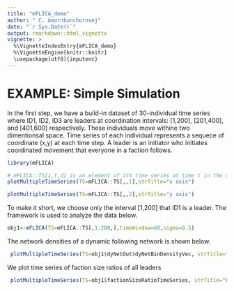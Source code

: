```yaml
---
title: "mFLICA_demo"
author: " C. Amornbunchornvej"
date: "`r Sys.Date()`"
output: rmarkdown::html_vignette
vignette: >
  %\VignetteIndexEntry{mFLICA_demo} 
  %\VignetteEngine{knitr::knitr}
  \usepackage[utf8]{inputenc}
---
```


# EXAMPLE: Simple Simulation
In the first step, we have a build-in dataset of 30-individual  time series where ID1, ID2, ID3 are leaders at coordination intervals: [1,200], [201,400], and [401,600] respectively. These individuals move withine two dimentionsal space. Time series of each individual represents a sequece of coordinate (x,y) at each time step. A leader is an initiator who initiates coordinated movement that everyone in a faction follows. 
```r
library(mFLICA)

# mFLICA::TS[i,t,d] is an element of ith time series at time t in the dimension d. Here, we have only two dimensions: x and y. The time series length is 800, so, t is in the range [1,800]. There are 30 individuals, so, i is in the range [1,30].
plotMultipleTimeSeries(TS=mFLICA::TS[,,1],strTitle="x axis")
```


```r
plotMultipleTimeSeries(TS=mFLICA::TS[,,2],strTitle="y axis")
```

To make it short, we choose only the interval [1,200] that ID1 is a leader. The framework is used to analyze the data below.
```r
obj1<-mFLICA(TS=mFLICA::TS[,1:200,],timeWindow=60,sigma=0.5)
```
The network densities of a dynamic following network is shown below.
```r
 plotMultipleTimeSeries(TS=obj1$dyNetOut$dyNetBinDensityVec, strTitle="Network Dnesity")
```
We plot time series of faction size ratios of all leaders
```r
 plotMultipleTimeSeries(TS=obj1$factionSizeRatioTimeSeries, strTitle="Faction Size Ratios")
```


